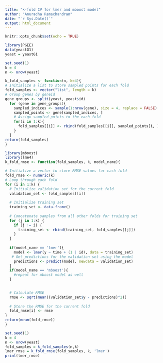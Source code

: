 ```yaml
---
title: "k-fold CV for lmer and mboost model"
author: "Anuradha Ramachandran"
date: "`r Sys.Date()`"
output: html_document
---
```


```r
knitr::opts_chunk$set(echo = TRUE)
```

```r

library(PGEE)
data(yeastG1)
yeast = yeastG1
```

```r
set.seed(1)
k = 4
n <- nrow(yeast)

k_fold_samples <- function(n, k=4){
# Initialize a list to store sampled points for each fold
fold_samples <- vector("list", length = k)
# Group genes by geneid
gene_groups <- split(yeast, yeast$id)
  for (gene in gene_groups){
    sampled_indices <- sample(1:nrow(gene), size = 4, replace = FALSE)
    sampled_points <- gene[sampled_indices, ]
    # Assign sampled points to the each fold
    for(i in 1:k){
      fold_samples[[i]] <- rbind(fold_samples[[i]], sampled_points[i, ])
    }
  }  
return(fold_samples)
}

```




```r
library(mboost)
library(lme4)
k_fold_rmse <- function(fold_samples, k, model_name){

# Initialize a vector to store RMSE values for each fold
fold_rmse <- numeric(k)
# Loop through each fold
for (i in 1:k) {
  # Initialize validation set for the current fold
  validation_set <- fold_samples[[i]]
  
  # Initialize training set
  training_set <- data.frame()
  
  # Concatenate samples from all other folds for training set
  for (j in 1:k) {
    if (j != i) {
      training_set <- rbind(training_set, fold_samples[[j]])
    }
  }
  
  if(model_name == 'lmer'){
    model <- lmer(y ~ time + (1 | id), data = training_set)
   # Get predictions for the validation set using the model
    predictions <- predict(model, newdata = validation_set)
  }
  if(model_name == 'mboost'){
    #repeat for mboost model as well
  }
   

  # Calculate RMSE
  rmse <- sqrt(mean((validation_set$y - predictions)^2))
  
  # Store the RMSE for the current fold
  fold_rmse[i] <- rmse
}
return(mean(fold_rmse))
}
```



```r
set.seed(1)
k = 4
n <- nrow(yeast)
fold_samples = k_fold_samples(n,k)
lmer_rmse = k_fold_rmse(fold_samples, k, 'lmer')
print(lmer_rmse)
```



